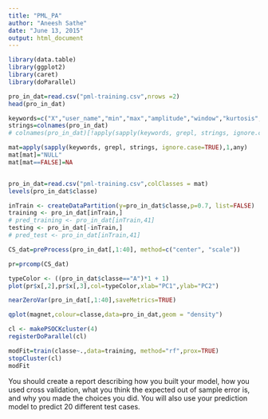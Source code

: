 ```yaml
---
title: "PML_PA"
author: "Aneesh Sathe"
date: "June 13, 2015"
output: html_document
---
```


```r
library(data.table)
library(ggplot2)
library(caret)
library(doParallel)
```
 



```r

pro_in_dat=read.csv("pml-training.csv",nrows =2)
head(pro_in_dat)

keywords=c("X","user_name","min","max","amplitude","window","kurtosis","user","*timestamp*","*skewness*","var","avg","stddev")
strings=colnames(pro_in_dat)
# colnames(pro_in_dat)[!apply(sapply(keywords, grepl, strings, ignore.case=TRUE),1,any)]

mat=apply(sapply(keywords, grepl, strings, ignore.case=TRUE),1,any)
mat[mat]="NULL"
mat[mat==FALSE]=NA


pro_in_dat=read.csv("pml-training.csv",colClasses = mat)
levels(pro_in_dat$classe)
```

```r
inTrain <- createDataPartition(y=pro_in_dat$classe,p=0.7, list=FALSE)
training <- pro_in_dat[inTrain,]
# pred_training <- pro_in_dat[inTrain,41]
testing <- pro_in_dat[-inTrain,]
# pred_test <- pro_in_dat[inTrain,41]
```





```r
CS_dat=preProcess(pro_in_dat[,1:40], method=c("center", "scale"))
```


```r
pr=prcomp(CS_dat)
```

```r
typeColor <- ((pro_in_dat$classe=="A")*1 + 1)
plot(pr$x[,2],pr$x[,3],col=typeColor,xlab="PC1",ylab="PC2")
```

```r
nearZeroVar(pro_in_dat[,1:40],saveMetrics=TRUE)
```
```r
qplot(magnet,colour=classe,data=pro_in_dat,geom = "density")
```



```r
cl <- makePSOCKcluster(4)
registerDoParallel(cl)

modFit=train(classe~.,data=training, method="rf",prox=TRUE)
stopCluster(cl)
modFit

```





































You should create a report describing how you built your model, how you used cross validation, what you think the expected out of sample error is, and why you made the choices you did. You will also use your prediction model to predict 20 different test cases. 